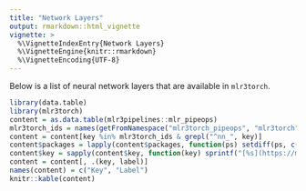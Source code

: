 ```yaml
---
title: "Network Layers"
output: rmarkdown::html_vignette
vignette: >
  %\VignetteIndexEntry{Network Layers}
  %\VignetteEngine{knitr::rmarkdown}
  %\VignetteEncoding{UTF-8}
---
```


Below is a list of neural network layers that are available in `mlr3torch`.

```r
library(data.table)
library(mlr3torch)
content = as.data.table(mlr3pipelines::mlr_pipeops)
mlr3torch_ids = names(getFromNamespace("mlr3torch_pipeops", "mlr3torch"))
content = content[key %in% mlr3torch_ids & grepl("^nn_", key)]
content$packages = lapply(content$packages, function(ps) setdiff(ps, c("mlr3torch", "mlr3pipelines")))
content$key = sapply(content$key, function(key) sprintf("[%s](https://mlr3torch.mlr-org.com/reference/mlr_pipeops_%s.html)", key, key))
content = content[, .(key, label)]
names(content) = c("Key", "Label")
knitr::kable(content)
```

